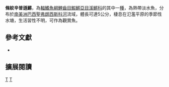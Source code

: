 {{Speciesbox 
| taxon = Simpsonichthys zonatus
| status = NE
| status_system = IUCN3.1
| authority =  [[Costa|Costa]] & [[Brasil|Brasil]], 1990
| synonyms = *''Cynolebias zonatus,Costa & Brasil, 1990''
}}
'''條紋辛普遜鱂'''，為[[輻鰭魚綱|輻鰭魚綱]][[鯉齒目|鯉齒目]][[鰕鱂亞目|鰕鱂亞目]][[溪鱂科|溪鱂科]]的其中一[[種|種]]，為熱帶淡水魚，分布於[[南美洲|南美洲]][[巴西|巴西]][[聖弗朗西斯科河|聖弗朗西斯科河]]流域，體長可達5公分，棲息在氾濫平原的季節性水塘，生活習性不明，可作為觀賞魚。
== 參考文獻 ==
*{{FishBase_species|genus=Simpsonichthys|species=zonatus|year=2014|month=9}}

== 擴展閱讀 ==
{{refbegin}}
{{wikispecies-inline|Simpsonichthys zonatus 條紋辛普遜鱂}}
{{refend}}
{{Taxonbar|from=Q5522720}}

[[Category:觀賞魚|T]]
[[Category:辛普遜鱂屬|T]]